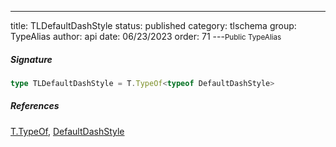 ---
title: TLDefaultDashStyle
status: published
category: tlschema
group: TypeAlias
author: api
date: 06/23/2023
order: 71
---<Small>Public TypeAlias</Small>




##### Signature


```ts
type TLDefaultDashStyle = T.TypeOf<typeof DefaultDashStyle>
```

##### References

[T.TypeOf](/gen/validate/TypeOf-type), [DefaultDashStyle](/gen/tlschema/DefaultDashStyle-var)

